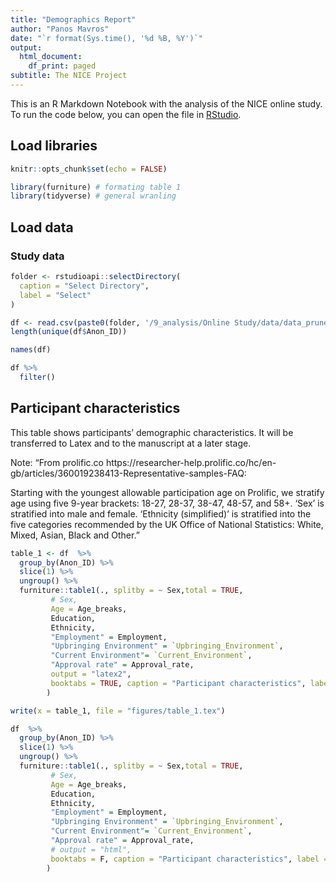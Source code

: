 ```yaml
---
title: "Demographics Report"
author: "Panos Mavros"
date: "`r format(Sys.time(), '%d %B, %Y')`"
output:
  html_document:
    df_print: paged
subtitle: The NICE Project
---
```


This is an R Markdown Notebook with the analysis of the NICE online study. To run the code below, you can open the file in [RStudio](https://posit.co/products/open-source/rstudio/).


## Load libraries
```r
knitr::opts_chunk$set(echo = FALSE)
```

```r
library(furniture) # formating table 1
library(tidyverse) # general wranling
```

## Load data
### Study data
```r

folder <- rstudioapi::selectDirectory(
  caption = "Select Directory",
  label = "Select"
)

df <- read.csv(paste0(folder, '/9_analysis/Online Study/data/data_pruned_for_analysis_2023-03-01.csv'))
length(unique(df$Anon_ID))

```

```r

names(df)

df %>% 
  filter()
```

## Participant characteristics

This table shows participants' demographic characteristics. It will be transferred to Latex and to the manuscript at a later stage.

Note: "From prolific.co https://researcher-help.prolific.co/hc/en-gb/articles/360019238413-Representative-samples-FAQ:

Starting with the youngest allowable participation age on Prolific, we stratify age using five 9-year brackets: 18-27, 28-37, 38-47, 48-57, and 58+. ‘Sex’ is stratified into male and female. ‘Ethnicity (simplified)’ is stratified into the five categories recommended by the UK Office of National Statistics: White, Mixed, Asian, Black and Other."

```r

table_1 <- df  %>% 
  group_by(Anon_ID) %>% 
  slice(1) %>% 
  ungroup() %>% 
  furniture::table1(., splitby = ~ Sex,total = TRUE,
         # Sex,
         Age = Age_breaks,
         Education,
         Ethnicity, 
         "Employment" = Employment, 
         "Upbringing Environment" = `Upbringing_Environment`,
         "Current Environment"= `Current_Environment`,
         "Approval rate" = Approval_rate,
         output = "latex2",
         booktabs = TRUE, caption = "Participant characteristics", label = "tab:participant_characteristics"
        ) 

write(x = table_1, file = "figures/table_1.tex") 

df  %>% 
  group_by(Anon_ID) %>% 
  slice(1) %>% 
  ungroup() %>% 
  furniture::table1(., splitby = ~ Sex,total = TRUE,
         # Sex,
         Age = Age_breaks,
         Education,
         Ethnicity, 
         "Employment" = Employment, 
         "Upbringing Environment" = `Upbringing_Environment`,
         "Current Environment"= `Current_Environment`,
         "Approval rate" = Approval_rate,
         # output = "html",
         booktabs = F, caption = "Participant characteristics", label = "tab:participant_characteristics"
        ) 

```
